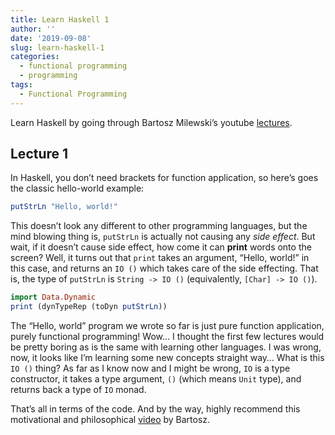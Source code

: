 ```yaml
---
title: Learn Haskell 1
author: ''
date: '2019-09-08'
slug: learn-haskell-1
categories:
  - functional programming
  - programming
tags:
  - Functional Programming
---
```


Learn Haskell by going through Bartosz Milewski's youtube [lectures](https://www.youtube.com/user/DrBartosz/playlists).

## Lecture 1

In Haskell, you don't need brackets for function application, so here's goes the classic hello-world example:

```haskell
putStrLn "Hello, world!"
```


This doesn't look any different to other programming languages, but the mind blowing thing is, `putStrLn` is actually not causing any _side effect_. But wait, if it doesn't cause side effect, how come it can __print__ words onto the screen? Well, it turns out that `print` takes an argument, "Hello, world!" in this case, and returns an `IO ()` which takes care of the side effecting. That is, the type of `putStrLn` is `String -> IO ()` (equivalently, `[Char] -> IO ()`).

```haskell
import Data.Dynamic
print (dynTypeRep (toDyn putStrLn))
```


The "Hello, world" program we wrote so far is just pure function application, purely functional programming! Wow... I thought the first few lectures would be pretty boring as is the same with learning other languages. I was wrong, now, it looks like I'm learning some new concepts straight way... What is this `IO ()` thing? As far as I know now and I might be wrong, `IO` is a type constructor, it takes a type argument, `()` (which means `Unit` type), and returns back a type of `IO` monad. 

That's all in terms of the code. And by the way, highly recommend this motivational and philosophical [video](https://www.youtube.com/watch?v=I8LbkfSSR58) by Bartosz.
